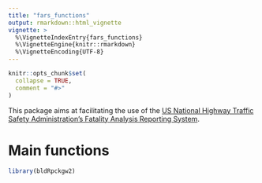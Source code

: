 ```yaml
---
title: "fars_functions"
output: rmarkdown::html_vignette
vignette: >
  %\VignetteIndexEntry{fars_functions}
  %\VignetteEngine{knitr::rmarkdown}
  %\VignetteEncoding{UTF-8}
---
```


```r
knitr::opts_chunk$set(
  collapse = TRUE,
  comment = "#>"
)
```

This package aims at facilitating the use of the [US National Highway Traffic Safety Administration's Fatality Analysis Reporting System](http://www.nhtsa.gov/Data/Fatality-Analysis-Reporting-System-(FARS)}{US National Highway Traffic Safety Administration's Fatality Analysis Reporting System).

# Main functions

```r
library(bldRpckgw2)
```
